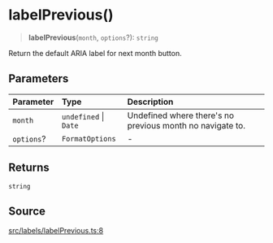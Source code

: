 # labelPrevious()

<a id="undefined" name="undefined"></a>

> **labelPrevious**(`month`, `options`?): `string`

Return the default ARIA label for next month button.

## Parameters

| Parameter | Type | Description |
| :------ | :------ | :------ |
| `month` | `undefined` \| `Date` | Undefined where there's no previous month no navigate to. |
| `options`? | `FormatOptions` | - |

## Returns

`string`

## Source

[src/labels/labelPrevious.ts:8](https://github.com/gpbl/react-day-picker/blob/next/src/labels/labelPrevious.ts#L8)
